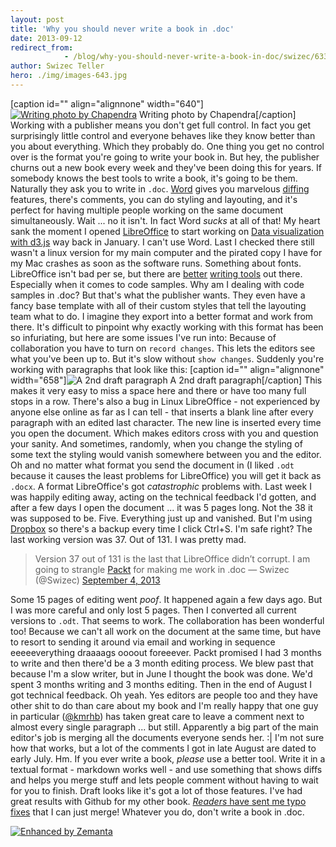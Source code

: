 ```yaml
---
layout: post
title: 'Why you should never write a book in .doc'
date: 2013-09-12
redirect_from: 
            - /blog/why-you-should-never-write-a-book-in-doc/swizec/6333
author: Swizec Teller
hero: ./img/images-643.jpg
---
```

\[caption id="" align="alignnone" width="640"][![Writing photo by Chapendra](./img/images-643.jpg "Writing photo by Chapendra")](http://www.flickr.com/photos/chaparral/3276694461/sizes/z/in/photostream/) Writing photo by Chapendra\[/caption] Working with a publisher means you don't get full control. In fact you get surprisingly little control and everyone behaves like they know better than you about everything. Which they probably do. One thing you get no control over is the format you're going to write your book in. But hey, the publisher churns out a new book every week and they've been doing this for years. If somebody knows the best tools to write a book, it's going to be them. Naturally they ask you to write in `.doc`. [Word](http://office.microsoft.com/en-us/word/ "Microsoft Word") gives you marvelous [diffing](http://en.wikipedia.org/wiki/Diff "Diff") features, there's comments, you can do styling and layouting, and it's perfect for having multiple people working on the same document simultaneously. Wait ... no it isn't. In fact Word _sucks_ at all of that! My heart sank the moment I opened [LibreOffice](http://www.libreoffice.org "LibreOffice") to start working on [Data visualization with d3.js](http://www.packtpub.com/data-visualization-with-d3js/book) way back in January. I can't use Word. Last I checked there still wasn't a linux version for my main computer and the pirated copy I have for my Mac crashes as soon as the software runs. Something about fonts. LibreOffice isn't bad per se, but there are [better](http://swizec.com/blog/cool-thing-thursday-ia-writer/swizec/5517) [writing tools](http://swizec.com/blog/how-draft-got-me-to-pay-for-a-free-product/swizec/6186) out there. Especially when it comes to code samples. Why am I dealing with code samples in .doc? But that's what the publisher wants. They even have a fancy base template with all of their custom styles that tell the layouting team what to do. I imagine they export into a better format and work from there. It's difficult to pinpoint why exactly working with this format has been so infuriating, but here are some issues I've run into: Because of collaboration you have to turn on `record changes`. This lets the editors see what you've been up to. But it's slow without `show changes`. Suddenly you're working with paragraphs that look like this: \[caption id="" align="alignnone" width="658"]![A 2nd draft paragraph](./img/images-642.png "A 2nd draft paragraph") A 2nd draft paragraph\[/caption] This makes it very easy to miss a space here and there or have too many full stops in a row. There's also a bug in Linux LibreOffice - not experienced by anyone else online as far as I can tell - that inserts a blank line after every paragraph with an edited last character. The new line is inserted every time you open the document. Which makes editors cross with you and question your sanity. And sometimes, randomly, when you change the styling of some text the styling would vanish somewhere between you and the editor. Oh and no matter what format you send the document in (I liked `.odt` because it causes the least problems for LibreOffice) you will get it back as `.docx`. A format LibreOffice's got _catastrophic_ problems with. Last week I was happily editing away, acting on the technical feedback I'd gotten, and after a few days I open the document ... it was 5 pages long. Not the 38 it was supposed to be. Five. Everything just up and vanished. But I'm using [Dropbox](http://www.dropbox.com "Dropbox") so there's a backup every time I click Ctrl+S. I'm safe right? The last working version was 37. Out of 131. I was pretty mad.

> Version 37 out of 131 is the last that LibreOffice didn’t corrupt. I am going to strangle [Packt](http://www.packtpub.com "Packt") for making me work in .doc — Swizec (@Swizec) [September 4, 2013](https://twitter.com/Swizec/statuses/375221837510492161)

Some 15 pages of editing went _poof_. It happened again a few days ago. But I was more careful and only lost 5 pages. Then I converted all current versions to `.odt`. That seems to work. The collaboration has been wonderful too! Because we can't all work on the document at the same time, but have to resort to sending it around via email and working in sequence eeeeeverything draaaags oooout foreeever. Packt promised I had 3 months to write and then there'd be a 3 month editing process. We blew past that because I'm a slow writer, but in June I thought the book was done. We'd spent 3 months writing and 3 months editing. Then in the end of August I got technical feedback. Oh yeah. Yes editors are people too and they have other shit to do than care about my book and I'm really happy that one guy in particular ([@kmrhb](https://twitter.com/kmrhb)) has taken great care to leave a comment next to almost every single paragraph ... but still. Apparently a big part of the main editor's job is merging all the documents everyone sends her. :| I'm not sure how that works, but a lot of the comments I got in late August are dated to early July. Hm. If you ever write a book, _please_ use a better tool. Write it in a textual format - markdown works well - and use something that shows diffs and helps you merge stuff and lets people comment without having to wait for you to finish. Draft looks like it's got a lot of those features. I've had great results with Github for my other book. [_Readers_ have sent me typo fixes](https://github.com/Swizec/nightowls/pulls) that I can just merge! Whatever you do, don't write a book in .doc.

[![Enhanced by Zemanta](http://img.zemanta.com/zemified_e.png?x-id=f350f8fa-a9bf-4564-8a6f-07ec355d2aaa)](http://www.zemanta.com/?px "Enhanced by Zemanta")